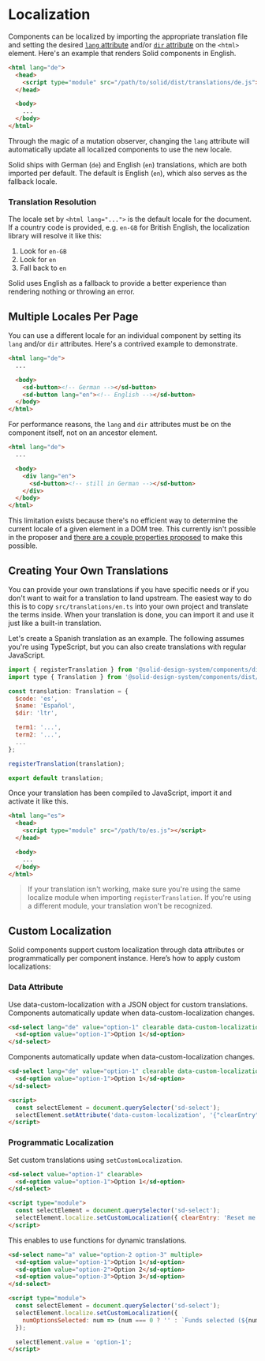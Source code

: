 
<Meta title="Docs/General/Localization" />

# Localization

Components can be localized by importing the appropriate translation file and setting the desired [`lang` attribute](https://developer.mozilla.org/en-US/docs/Web/HTML/Global_attributes/lang) and/or [`dir` attribute](https://developer.mozilla.org/en-US/docs/Web/HTML/Global_attributes/dir) on the `<html>` element. Here's an example that renders Solid components in English.

```html
<html lang="de">
  <head>
    <script type="module" src="/path/to/solid/dist/translations/de.js"></script>
  </head>

  <body>
    ...
  </body>
</html>
```

Through the magic of a mutation observer, changing the `lang` attribute will automatically update all localized components to use the new locale.

Solid ships with German (`de`) and English (`en`) translations, which are both imported per default. The default is English (`en`), which also serves as the fallback locale.

### Translation Resolution

The locale set by `<html lang="...">` is the default locale for the document. If a country code is provided, e.g. `en-GB` for British English, the localization library will resolve it like this:

1. Look for `en-GB`
2. Look for `en`
3. Fall back to `en`

Solid uses English as a fallback to provide a better experience than rendering nothing or throwing an error.

## Multiple Locales Per Page

You can use a different locale for an individual component by setting its `lang` and/or `dir` attributes. Here's a contrived example to demonstrate.

```html
<html lang="de">
  ...

  <body>
    <sd-button><!-- German --></sd-button>
    <sd-button lang="en"><!-- English --></sd-button>
  </body>
</html>
```

For performance reasons, the `lang` and `dir` attributes must be on the component itself, not on an ancestor element.

```html
<html lang="de">
  ...

  <body>
    <div lang="en">
      <sd-button><!-- still in German --></sd-button>
    </div>
  </body>
</html>
```

This limitation exists because there's no efficient way to determine the current locale of a given element in a DOM tree. This currently isn't possible in the proposer and [there are a couple properties proposed](https://github.com/whatwg/html/issues/7039) to make this possible.

## Creating Your Own Translations

You can provide your own translations if you have specific needs or if you don't want to wait for a translation to land upstream. The easiest way to do this is to copy `src/translations/en.ts` into your own project and translate the terms inside. When your translation is done, you can import it and use it just like a built-in translation.

Let's create a Spanish translation as an example. The following assumes you're using TypeScript, but you can also create translations with regular JavaScript.

```js
import { registerTranslation } from '@solid-design-system/components/dist/package/utilities/localize';
import type { Translation } from '@solid-design-system/components/dist/package/utilities/localize';

const translation: Translation = {
  $code: 'es',
  $name: 'Español',
  $dir: 'ltr',

  term1: '...',
  term2: '...',
  ...
};

registerTranslation(translation);

export default translation;
```

Once your translation has been compiled to JavaScript, import it and activate it like this.

```html
<html lang="es">
  <head>
    <script type="module" src="/path/to/es.js"></script>
  </head>

  <body>
    ...
  </body>
</html>
```

> If your translation isn't working, make sure you're using the same localize module when importing `registerTranslation`. If you're using a different module, your translation won't be recognized.

## Custom Localization

Solid components support custom localization through data attributes or programmatically per component instance. Here’s how to apply custom localizations:

### Data Attribute

Use data-custom-localization with a JSON object for custom translations. Components automatically update when data-custom-localization changes.

```html
<sd-select lang="de" value="option-1" clearable data-custom-localization='{"clearEntry": "Reset!!"}'>
  <sd-option value="option-1">Option 1</sd-option>
</sd-select>
```

Components automatically update when data-custom-localization changes.

```html
<sd-select lang="de" value="option-1" clearable data-custom-localization='{"clearEntry": "Reset!"}'>
  <sd-option value="option-1">Option 1</sd-option>
</sd-select>

<script>
  const selectElement = document.querySelector('sd-select');
  selectElement.setAttribute('data-custom-localization', '{"clearEntry": "Updated!"}');
</script>
```

### Programmatic Localization

Set custom translations using `setCustomLocalization`.

```html
<sd-select value="option-1" clearable>
  <sd-option value="option-1">Option 1</sd-option>
</sd-select>

<script type="module">
  const selectElement = document.querySelector('sd-select');
  selectElement.localize.setCustomLocalization({ clearEntry: 'Reset me!' });
</script>
```

This enables to use functions for dynamic translations.

```html
<sd-select name="a" value="option-2 option-3" multiple>
  <sd-option value="option-1">Option 1</sd-option>
  <sd-option value="option-2">Option 2</sd-option>
  <sd-option value="option-3">Option 3</sd-option>
</sd-select>

<script type="module">
  const selectElement = document.querySelector('sd-select');
  selectElement.localize.setCustomLocalization({
    numOptionsSelected: num => (num === 0 ? '' : `Funds selected (${num})`)
  });

  selectElement.value = 'option-1';
</script>
```
